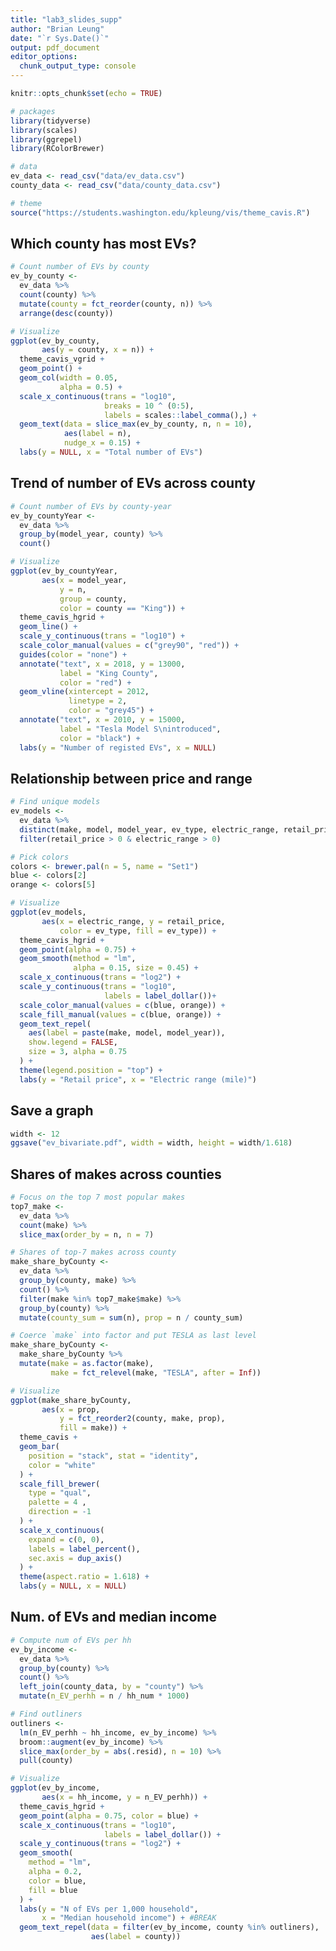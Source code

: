 ```yaml
---
title: "lab3_slides_supp"
author: "Brian Leung"
date: "`r Sys.Date()`"
output: pdf_document
editor_options: 
  chunk_output_type: console
---
```


```r
knitr::opts_chunk$set(echo = TRUE)

# packages
library(tidyverse)
library(scales)
library(ggrepel)
library(RColorBrewer)

# data
ev_data <- read_csv("data/ev_data.csv")         
county_data <- read_csv("data/county_data.csv")

# theme
source("https://students.washington.edu/kpleung/vis/theme_cavis.R")
```

## Which county has most EVs?

```r
# Count number of EVs by county
ev_by_county <- 
  ev_data %>%
  count(county) %>%
  mutate(county = fct_reorder(county, n)) %>%
  arrange(desc(county))

# Visualize
ggplot(ev_by_county,
       aes(y = county, x = n)) +
  theme_cavis_vgrid +
  geom_point() +
  geom_col(width = 0.05,
           alpha = 0.5) +
  scale_x_continuous(trans = "log10",
                     breaks = 10 ^ (0:5),
                     labels = scales::label_comma(),) +
  geom_text(data = slice_max(ev_by_county, n, n = 10),
            aes(label = n),
            nudge_x = 0.15) +
  labs(y = NULL, x = "Total number of EVs")    
```

## Trend of number of EVs across county

```r
# Count number of EVs by county-year
ev_by_countyYear <- 
  ev_data %>% 
  group_by(model_year, county) %>%
  count()

# Visualize
ggplot(ev_by_countyYear,
       aes(x = model_year,
           y = n,
           group = county,
           color = county == "King")) +
  theme_cavis_hgrid +
  geom_line() +
  scale_y_continuous(trans = "log10") +
  scale_color_manual(values = c("grey90", "red")) +
  guides(color = "none") +
  annotate("text", x = 2018, y = 13000, 
           label = "King County",
           color = "red") +
  geom_vline(xintercept = 2012,
             linetype = 2,
             color = "grey45") +
  annotate("text", x = 2010, y = 15000,
           label = "Tesla Model S\nintroduced",
           color = "black") +
  labs(y = "Number of registed EVs", x = NULL)
```

## Relationship between price and range

```r
# Find unique models
ev_models <- 
  ev_data %>%
  distinct(make, model, model_year, ev_type, electric_range, retail_price) %>%
  filter(retail_price > 0 & electric_range > 0)

# Pick colors
colors <- brewer.pal(n = 5, name = "Set1")
blue <- colors[2]
orange <- colors[5]

# Visualize 
ggplot(ev_models,
       aes(x = electric_range, y = retail_price,
           color = ev_type, fill = ev_type)) +
  theme_cavis_hgrid +
  geom_point(alpha = 0.75) +
  geom_smooth(method = "lm",                                           
              alpha = 0.15, size = 0.45) +                            
  scale_x_continuous(trans = "log2") + 
  scale_y_continuous(trans = "log10",  
                     labels = label_dollar())+ 
  scale_color_manual(values = c(blue, orange)) + 
  scale_fill_manual(values = c(blue, orange)) +  
  geom_text_repel(                                          
    aes(label = paste(make, model, model_year)),            
    show.legend = FALSE,                                    
    size = 3, alpha = 0.75                                  
  ) +                                                       
  theme(legend.position = "top") +                          
  labs(y = "Retail price", x = "Electric range (mile)")     
```

## Save a graph
```r
width <- 12
ggsave("ev_bivariate.pdf", width = width, height = width/1.618)
```

## Shares of makes across counties

```r
# Focus on the top 7 most popular makes
top7_make <- 
  ev_data %>%
  count(make) %>%
  slice_max(order_by = n, n = 7)

# Shares of top-7 makes across county
make_share_byCounty <- 
  ev_data %>%
  group_by(county, make) %>%
  count() %>%
  filter(make %in% top7_make$make) %>%
  group_by(county) %>%
  mutate(county_sum = sum(n), prop = n / county_sum)

# Coerce `make` into factor and put TESLA as last level
make_share_byCounty <- 
  make_share_byCounty %>%
  mutate(make = as.factor(make),
         make = fct_relevel(make, "TESLA", after = Inf)) 

# Visualize
ggplot(make_share_byCounty,
       aes(x = prop, 
           y = fct_reorder2(county, make, prop),
           fill = make)) +
  theme_cavis +
  geom_bar(                                 
    position = "stack", stat = "identity",  
    color = "white"                          
  ) +                                       
  scale_fill_brewer(                        
    type = "qual",                          
    palette = 4 ,                           
    direction = -1                          
  ) +                                       
  scale_x_continuous(                       
    expand = c(0, 0),                       
    labels = label_percent(),               
    sec.axis = dup_axis()                   
  ) +                                       
  theme(aspect.ratio = 1.618) +             
  labs(y = NULL, x = NULL)                  
```

## Num. of EVs and median income

```r
# Compute num of EVs per hh 
ev_by_income <- 
  ev_data %>%
  group_by(county) %>%
  count() %>%
  left_join(county_data, by = "county") %>%
  mutate(n_EV_perhh = n / hh_num * 1000)

# Find outliners
outliners <- 
  lm(n_EV_perhh ~ hh_income, ev_by_income) %>%
  broom::augment(ev_by_income) %>%
  slice_max(order_by = abs(.resid), n = 10) %>%
  pull(county)

# Visualize
ggplot(ev_by_income,
       aes(x = hh_income, y = n_EV_perhh)) +
  theme_cavis_hgrid +
  geom_point(alpha = 0.75, color = blue) +
  scale_x_continuous(trans = "log10",
                     labels = label_dollar()) +
  scale_y_continuous(trans = "log2") +
  geom_smooth(
    method = "lm",
    alpha = 0.2,
    color = blue,
    fill = blue
  ) +
  labs(y = "N of EVs per 1,000 household",
       x = "Median household income") + #BREAK
  geom_text_repel(data = filter(ev_by_income, county %in% outliners),
                  aes(label = county)) 
```





